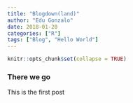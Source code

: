 ```yaml
---
title: "Blogdown(land)"
author: "Edu Gonzalo"
date: 2018-01-20
categories: ["R"]
tags: ["Blog", "Hello World"]
---
```


```r
knitr::opts_chunk$set(collapse = TRUE)
```

### There we go

This is the first post
